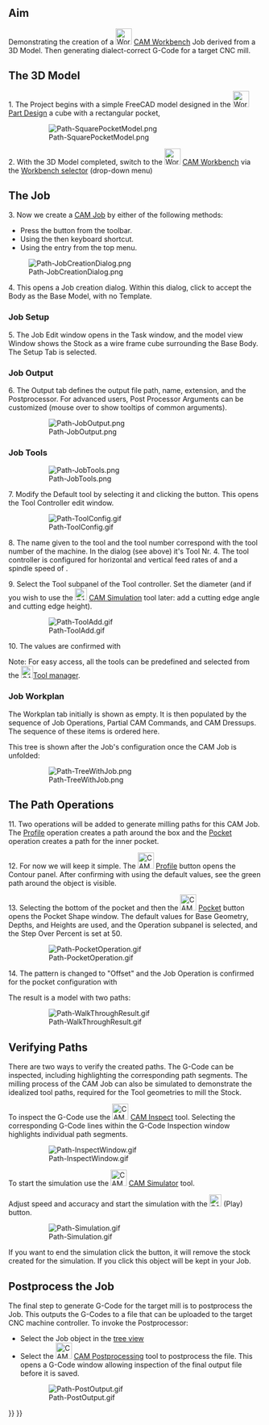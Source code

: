 <languages/>
<translate>

<!--T:47-->
{{TutorialInfo
|Topic=CAM Workbench
|Level=Beginner/Moderate
|Time=15 minutes
|Author=Chrisb
|FCVersion=0.19
|Files=
}}

== Aim == <!--T:48-->

<!--T:1-->
Demonstrating the creation of a [[Image:Workbench_CAM.svg|32px]] [[CAM_Workbench|CAM Workbench]] Job derived from a 3D Model. Then generating dialect-correct G-Code for a target CNC mill. 

== The 3D Model == <!--T:2-->

<!--T:3-->
1. The Project begins with a simple FreeCAD model designed in the [[Image:Workbench_PartDesign.svg|32px]] [[PartDesign_Workbench|Part Design]] a cube with a rectangular pocket, 

<!--T:4-->
:[[File:Path-SquarePocketModel.png]]

<!--T:5-->
:{{Caption|Above: Created  in the [[Image:Workbench_PartDesign.svg|24px]] [[PartDesign_Workbench|Part Design]] including a Body, a Box with a Pocket, based on a Sketch oriented in the {{Button|[[Image:View-top.svg|16px|link=Std_ViewTop]]}} XY plane.}}

<!--T:6-->
2. With the 3D Model completed, switch to the [[Image:Workbench_CAM.svg|32px]] [[CAM_Workbench|CAM Workbench]] via the [[Std_Workbench|Workbench selector]] (drop-down menu)

== The Job == <!--T:49-->

<!--T:7-->
3. Now we create a [[CAM_Job|CAM Job]] by either of the following methods:
* Press the {{KEY|[[Image:CAM_Job.svg|24px|link=CAM Job]] [[CAM_Job|Job]]}} button from the toolbar.
* Using the {{KEY|P}} then {{KEY|J}} keyboard shortcut.
* Using the {{MenuCommand|CAM → Job}} entry from the top menu.

<!--T:10-->
[[File:Path-JobCreationDialog.png]]
::{{Caption|Above: [[CAM_Job|CAM Job]] creation dialog}}

<!--T:8-->
4. This opens a Job creation dialog. Within this dialog, click {{Button|OK}} to accept the Body as the Base Model, with no Template.   

=== Job Setup === <!--T:9-->

<!--T:11-->
5. The Job Edit window opens in the Task window, and the model view Window shows the Stock as a wire frame cube surrounding the Base Body.  The Setup Tab is selected. 

=== Job Output === <!--T:12-->

<!--T:13-->
6. The Output tab defines the output file path, name, extension, and the Postprocessor.  For advanced users, Post Processor Arguments can be customized (mouse over to show tooltips of common arguments).

<!--T:14-->
:[[File:Path-JobOutput.png]]
:{{Caption|Above: [[CAM_Job|CAM Job]] Edit dialog with the Output tab selected}}

=== Job Tools === <!--T:15-->

<!--T:16-->
:[[File:Path-JobTools.png]]
:{{Caption|Above: [[CAM_Job|CAM Job]] Edit dialog with the Tools tab selected}}

<!--T:17-->
7. Modify the Default tool by selecting it and clicking the {{Button|Edit}} button. This opens the Tool Controller edit window.

<!--T:18-->
:[[File:Path-ToolConfig.gif]]
:{{Caption|Above: [[CAM_Job|CAM Job]] Tool Controller subpanel Edit dialog}}

<!--T:19-->
8. The name given to the tool and the tool number correspond with the tool number of the machine. In the dialog (see above) it's Tool Nr. 4. The tool controller is configured for horizontal and vertical feed rates of {{incode|2mm/s}} and a spindle speed of {{incode|2000 rpm}}.

<!--T:20-->
9. Select the Tool subpanel of the Tool controller. Set the diameter (and if you wish to use the [[Image:CAM_Simulator.svg|24px|link=CAM_Simulator]] [[CAM_Simulator|CAM Simulation]] tool later: add a cutting edge angle and cutting edge height).

<!--T:21-->
:[[File:Path-ToolAdd.gif]]
:{{Caption|Above: [[CAM_Job|CAM Job]] Tool controller 'Tool' subpanel dialog}}

<!--T:22-->
10. The values are confirmed with {{Button|OK}}

<!--T:23-->
Note: For easy access, all the tools can be predefined and selected from the [[Image:CAM_ToolLibraryEdit.svg|24px|link=CAM_ToolLibraryEdit]][[CAM_ToolLibraryEdit|Tool manager]].

=== Job Workplan === <!--T:24-->

<!--T:25-->
The Workplan tab initially is shown as empty. It is then populated by the sequence of Job Operations, Partial CAM Commands, and CAM Dressups.  The sequence of these items is ordered here.

<!--T:26-->
This tree is shown after the Job's configuration once the CAM Job is unfolded:

<!--T:27-->
:[[File:Path-TreeWithJob.png]]

== The Path Operations == <!--T:28-->

<!--T:29-->
11. Two operations will be added to generate milling paths for this CAM Job. The [[CAM_Profile|Profile]] operation creates a path around the box and the [[CAM_Pocket_Shape|Pocket]] operation creates a path for the inner pocket.

<!--T:30-->
12. For now we will keep it simple. The [[Image:CAM_Profile.svg|32px]] [[CAM_Profile|Profile]] button opens the Contour panel. After confirming with {{Button|OK}} using the default values, see the green path around the object is visible.

<!--T:31-->
13. Selecting the bottom of the pocket and then the [[Image:CAM_Pocket_Shape.svg|32px]] [[CAM_Pocket_Shape|Pocket]] button opens the Pocket Shape window. The default values for Base Geometry, Depths, and Heights are used, and the Operation subpanel is selected, and the Step Over Percent is set at 50.

<!--T:32-->
:[[File:Path-PocketOperation.gif]]
:{{Caption|Above: Pocket Shape dialog with the Operation subpanel selected}}

<!--T:33-->
14. The pattern is changed to "Offset" and the Job Operation is confirmed for the pocket configuration with {{Button|OK}}

<!--T:34-->
The result is a model with two paths:

<!--T:35-->
:[[File:Path-WalkThroughResult.gif]]
:{{Caption|Above: resulting with a model with two paths}}

== Verifying Paths == <!--T:36-->

<!--T:37-->
There are two ways to verify the created paths. The G-Code can be inspected, including highlighting the corresponding path segments.  The milling process of the CAM Job can also be simulated to demonstrate the idealized tool paths, required for the Tool geometries to mill the Stock.

<!--T:38-->
To inspect the G-Code use the [[Image:CAM_Inspect.svg|32px|link=CAM_Inspect]] [[CAM_Inspect|CAM Inspect]] tool. Selecting the corresponding G-Code lines within the G-Code Inspection window highlights individual path segments.
 
:[[File:Path-InspectWindow.gif]]
:{{Caption|Above: [[CAM_Inspect|CAM Inspection]] tool opens the G-Code Inspection dialog}}

<!--T:39-->
To start the simulation use the [[Image:CAM_Simulator.svg|32px]] [[CAM_Simulator|CAM Simulator]] tool.

<!--T:40-->
Adjust speed and accuracy and start the simulation with the [[Image:CAM_BPlay.svg|24px]] (Play) button. 

<!--T:41-->
:[[File:Path-Simulation.gif]]
:{{Caption|Above: [[CAM Simulator|CAM Simulation]] in progress}}

<!--T:42-->
If you want to end the simulation click the {{Button|Cancel}} button, it will remove the stock created for the simulation. If you click {{Button|OK}} this object will be kept in your Job.

== Postprocess the Job == <!--T:43-->

<!--T:44-->
The final step to generate G-Code for the target mill is to postprocess the Job.  This outputs the G-Codes to a file that can be uploaded to the target CNC machine controller.  To invoke the Postprocessor:

<!--T:45-->
* Select the Job object in the [[Tree_view|tree view]]
* Select the [[Image:CAM_Post.svg|32px|link=CAM_Post]] [[CAM_Post|CAM Postprocessing]] tool to postprocess the file.  This opens a G-Code window allowing inspection of the final output file before it is saved.

<!--T:46-->
:[[File:Path-PostOutput.gif]]
:{{Caption|Above: G-Code window allowing inspection of the final output file}}


</translate>
{{CAM_Tools_navi{{#translation:}}}}
{{Userdocnavi{{#translation:}}}}